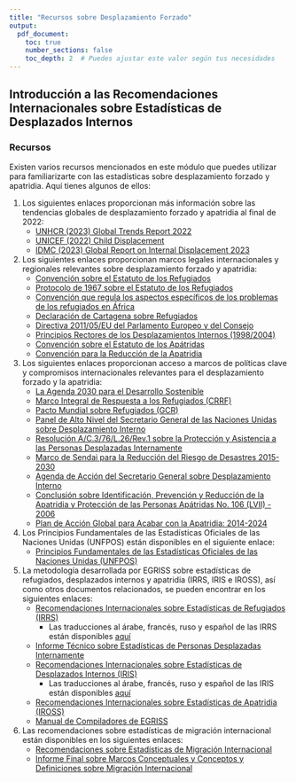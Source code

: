 ```yaml
---
title: "Recursos sobre Desplazamiento Forzado"
output:
  pdf_document:
    toc: true
    number_sections: false
    toc_depth: 2  # Puedes ajustar este valor según tus necesidades
---
```

## Introducción a las Recomendaciones Internacionales sobre Estadísticas de Desplazados Internos 

### Recursos
Existen varios recursos mencionados en este módulo que puedes utilizar para familiarizarte con las estadísticas sobre desplazamiento forzado y apatridia. Aquí tienes algunos de ellos:

1. Los siguientes enlaces proporcionan más información sobre las tendencias globales de desplazamiento forzado y apatridia al final de 2022:
   - [UNHCR (2023) Global Trends Report 2022](https://www.unhcr.org/global-trends-report-2022)
   - [UNICEF (2022) Child Displacement](https://data.unicef.org/topic/child-migration-and-displacement/displacement/)
   - [IDMC (2023) Global Report on Internal Displacement 2023](https://www.internal-displacement.org/global-report/grid2023/)

2. Los siguientes enlaces proporcionan marcos legales internacionales y regionales relevantes sobre desplazamiento forzado y apatridia:
   - [Convención sobre el Estatuto de los Refugiados](https://www.un.org/en/genocideprevention/documents/atrocity-crimes/Doc.23_convention%20refugees.pdf)
   - [Protocolo de 1967 sobre el Estatuto de los Refugiados](https://www.ohchr.org/sites/default/files/Documents/ProfessionalInterest/protocolrefugees.pdf)
   - [Convención que regula los aspectos específicos de los problemas de los refugiados en África](https://au.int/sites/default/files/treaties/36400-treaty-0005_-_oau_convention_governing_the_specific_aspects_of_refugee_problems_in_africa_e.pdf)
   - [Declaración de Cartagena sobre Refugiados](https://www.unhcr.org/about-us/background/45dc19084/cartagena-declaration-refugees-adopted-colloquium-international-protection.html)
   - [Directiva 2011/05/EU del Parlamento Europeo y del Consejo](https://eur-lex.europa.eu/LexUriServ/LexUriServ.do?uri=OJ:L:2011:174:0088:0110:en:PDF)
   - [Principios Rectores de los Desplazamientos Internos (1998/2004)](https://www.unhcr.org/43ce1cff2.pdf)
   - [Convención sobre el Estatuto de los Apátridas](https://www.refworld.org/docid/3ae6b3840.html)
   - [Convención para la Reducción de la Apatridia](https://legal.un.org/ilc/texts/instruments/english/conventions/6_1_1961.pdf)

3. Los siguientes enlaces proporcionan acceso a marcos de políticas clave y compromisos internacionales relevantes para el desplazamiento forzado y la apatridia:
   - [La Agenda 2030 para el Desarrollo Sostenible](https://sustainabledevelopment.un.org/content/documents/21252030%20Agenda%20for%20Sustainable%20Development%20web.pdf)
   - [Marco Integral de Respuesta a los Refugiados (CRRF)](https://www.unhcr.org/comprehensive-refugee-response-framework-crrf.html)
   - [Pacto Mundial sobre Refugiados (GCR)](https://www.unhcr.org/5c658aed4.pdf)
   - [Panel de Alto Nivel del Secretario General de las Naciones Unidas sobre Desplazamiento Interno](https://www.un.org/internal-displacement-panel/#:~:text=The%20High%2DLevel%20Panel%20on%20Internal%20Displacement%20was%20established%20by,the%20global%20internal%20displacement%20crisis.)
   - [Resolución A/C.3/76/L.26/Rev.1 sobre la Protección y Asistencia a las Personas Desplazadas Internamente](https://documents-dds-ny.un.org/doc/UNDOC/LTD/N21/329/81/PDF/N2132981.pdf?OpenElement)
   - [Marco de Sendai para la Reducción del Riesgo de Desastres 2015-2030](https://www.preventionweb.net/files/43291_sendaiframeworkfordrren.pdf)
   - [Agenda de Acción del Secretario General sobre Desplazamiento Interno](https://www.un.org/en/content/action-agenda-on-internal-displacement/)
   - [Conclusión sobre Identificación, Prevención y Reducción de la Apatridia y Protección de las Personas Apátridas No. 106 (LVII) - 2006](https://www.refworld.org/docid/453497302.html)
   - [Plan de Acción Global para Acabar con la Apatridia: 2014-2024](https://www.unhcr.org/media/global-action-plan-end-statelessness-2014-2024)

4. Los Principios Fundamentales de las Estadísticas Oficiales de las Naciones Unidas (UNFPOS) están disponibles en el siguiente enlace:
   - [Principios Fundamentales de las Estadísticas Oficiales de las Naciones Unidas (UNFPOS)](https://unstats.un.org/unsd/dnss/gp/fundprinciples.aspx)

5. La metodología desarrollada por EGRISS sobre estadísticas de refugiados, desplazados internos y apatridia (IRRS, IRIS e IROSS), así como otros documentos relacionados, se pueden encontrar en los siguientes enlaces:
   - [Recomendaciones Internacionales sobre Estadísticas de Refugiados (IRRS)](https://egrisstats.org/recommendations/international-recommendations-on-refugee-statistics-irrs/)
     - Las traducciones al árabe, francés, ruso y español de las IRRS están disponibles [aquí](https://egrisstats.org/recommendations/international-recommendations-on-refugee-statistics-irrs/)
   - [Informe Técnico sobre Estadísticas de Personas Desplazadas Internamente](https://egrisstats.org/wp-content/uploads/2.F-Technical-Report-on-IDP-Stats.pdf)
   - [Recomendaciones Internacionales sobre Estadísticas de Desplazados Internos (IRIS)](https://egrisstats.org/recommendations/international-recommendations-on-idp-statistics-iris/)
     - Las traducciones al árabe, francés, ruso y español de las IRIS están disponibles [aquí](https://egrisstats.org/recommendations/international-recommendations-on-idp-statistics-iris/)
   - [Recomendaciones Internacionales sobre Estadísticas de Apatridia (IROSS)](https://egrisstats.org/recommendations/international-recommendations-on-statelessness-statistics-iross/)
   - [Manual de Compiladores de EGRISS](https://egrisstats.org/activities/compilers-manual/)

6. Las recomendaciones sobre estadísticas de migración internacional están disponibles en los siguientes enlaces:
   - [Recomendaciones sobre Estadísticas de Migración Internacional](https://unstats.un.org/unsd/publication/seriesm/seriesm_58rev1e.pdf)
   - [Informe Final sobre Marcos Conceptuales y Conceptos y Definiciones sobre Migración Internacional](https://unstats.un.org/unsd/demographic-social/migration-expert-group/task-forces/TF2-ConceptualFramework-Final.pdf)
